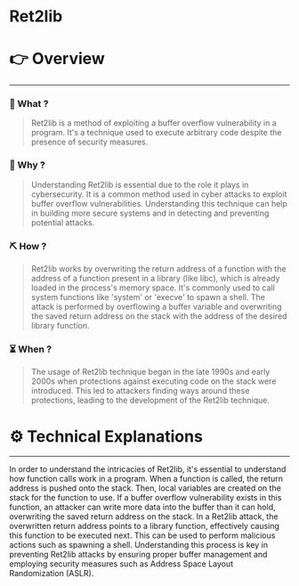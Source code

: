 # Ret2lib


# 👉 Overview

---

### 👀 What ?

> Ret2lib is a method of exploiting a buffer overflow vulnerability in a program. It's a technique used to execute arbitrary code despite the presence of security measures.
> 

### 🧐 Why ?

> Understanding Ret2lib is essential due to the role it plays in cybersecurity. It is a common method used in cyber attacks to exploit buffer overflow vulnerabilities. Understanding this technique can help in building more secure systems and in detecting and preventing potential attacks.
> 

### ⛏️ How ?

> Ret2lib works by overwriting the return address of a function with the address of a function present in a library (like libc), which is already loaded in the process's memory space. It's commonly used to call system functions like 'system' or 'execve' to spawn a shell. The attack is performed by overflowing a buffer variable and overwriting the saved return address on the stack with the address of the desired library function.
> 

### ⏳ When ?

> The usage of Ret2lib technique began in the late 1990s and early 2000s when protections against executing code on the stack were introduced. This led to attackers finding ways around these protections, leading to the development of the Ret2lib technique.
> 

# ⚙️ Technical Explanations

---

In order to understand the intricacies of Ret2lib, it's essential to understand how function calls work in a program. When a function is called, the return address is pushed onto the stack. Then, local variables are created on the stack for the function to use. If a buffer overflow vulnerability exists in this function, an attacker can write more data into the buffer than it can hold, overwriting the saved return address on the stack. In a Ret2lib attack, the overwritten return address points to a library function, effectively causing this function to be executed next. This can be used to perform malicious actions such as spawning a shell. Understanding this process is key in preventing Ret2lib attacks by ensuring proper buffer management and employing security measures such as Address Space Layout Randomization (ASLR).
